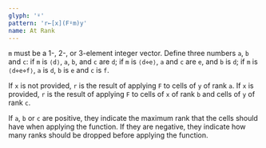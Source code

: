 ```yaml
---
glyph: '⍤'
pattern: 'r←[x](F⍤m)y'
name: At Rank
---
```


`m` must be a 1-, 2-, or 3-element integer vector. Define three numbers `a`, `b` and `c`: if `m` is `⟨d⟩`, `a`, `b`, and `c` are `d`; if `m` is `⟨d⋄e⟩`, `a` and `c` are `e`, and `b` is `d`; if `m` is `⟨d⋄e⋄f⟩`, `a` is `d`, `b` is `e` and `c` is `f`.

If `x` is not provided, `r` is the result of applying `F` to cells of `y` of rank `a`. If `x` is provided, `r` is the result of applying `F` to cells of `x` of rank `b` and cells of `y` of rank `c`.

If `a`, `b` or `c` are positive, they indicate the maximum rank that the cells should have when applying the function. If they are negative, they indicate how many ranks should be dropped before applying the function.
